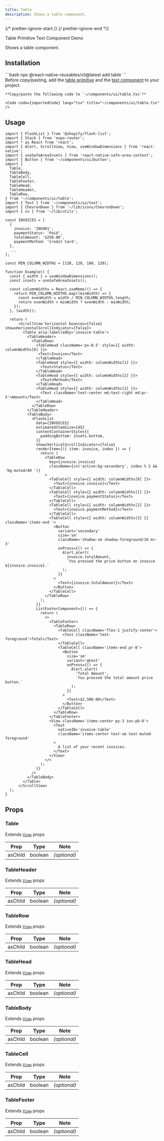 ```yaml
---
title: Table
description: Shows a table component.
---
```


{/* prettier-ignore-start */}
{/* prettier-ignore-end */}


<LinkButton href="/primitives/table">
  Table Primitive
</LinkButton>
<LinkButton href='/components/text'>Text Component</LinkButton>
<LinkButton target="_blank" href="https://rnr-showcase.vercel.app/table">
  Demo
</LinkButton>

<br />

Shows a table component.

## Installation

<Tabs>
  <TabItem label='CLI'> 
    ```bash
    npx @react-native-reusables/cli@latest add table
    ```
  </TabItem>
  <TabItem label='Manual'>
    <Aside type="tip" title="Dependencies">
      Before copy/pasting, add the <a href='/primitives/table' className='text-white font-bold'> table primitive</a> and the <a href='/components/text' className='text-white font-bold'>text component</a> to your project.
    </Aside>


    **Copy/paste the following code to `~/components/ui/table.tsx`**

    <Code code={importedCode} lang="tsx" title="~/components/ui/table.tsx" />
  </TabItem>
</Tabs>


## Usage

```tsx
import { FlashList } from '@shopify/flash-list';
import { Stack } from 'expo-router';
import * as React from 'react';
import { Alert, ScrollView, View, useWindowDimensions } from 'react-native';
import { useSafeAreaInsets } from 'react-native-safe-area-context';
import { Button } from '~/components/ui/button';
import {
  Table,
  TableBody,
  TableCell,
  TableFooter,
  TableHead,
  TableHeader,
  TableRow,
} from '~/components/ui/table';
import { Text } from '~/components/ui/text';
import { ChevronDown } from '~/lib/icons/ChevronDown';
import { cn } from '~/lib/utils';

const INVOICES = [
  {
    invoice: 'INV001',
    paymentStatus: 'Paid',
    totalAmount: '$250.00',
    paymentMethod: 'Credit Card',
  },
  ...
];

const MIN_COLUMN_WIDTHS = [120, 120, 100, 120];

function Example() {
  const { width } = useWindowDimensions();
  const insets = useSafeAreaInsets();

  const columnWidths = React.useMemo(() => {
    return MIN_COLUMN_WIDTHS.map((minWidth) => {
      const evenWidth = width / MIN_COLUMN_WIDTHS.length;
      return evenWidth > minWidth ? evenWidth : minWidth;
    });
  }, [width]);

  return (
      <ScrollView horizontal bounces={false} showsHorizontalScrollIndicator={false}>
        <Table aria-labelledby='invoice-table'>
          <TableHeader>
            <TableRow>
              <TableHead className='px-0.5' style={{ width: columnWidths[0] }}>
               <Text>Invoice</Text>
              </TableHead>
              <TableHead style={{ width: columnWidths[1] }}>
                <Text>Status</Text>
              </TableHead>
              <TableHead style={{ width: columnWidths[2] }}>
                <Text>Method</Text>
              </TableHead>
              <TableHead style={{ width: columnWidths[3] }}>
                <Text className='text-center md:text-right md:pr-5'>Amount</Text>
              </TableHead>
            </TableRow>
          </TableHeader>
          <TableBody>
            <FlashList
              data={INVOICES}
              estimatedItemSize={45}
              contentContainerStyle={{
                paddingBottom: insets.bottom,
              }}
              showsVerticalScrollIndicator={false}
              renderItem={({ item: invoice, index }) => {
                return (
                  <TableRow
                    key={invoice.invoice}
                    className={cn('active:bg-secondary', index % 2 && 'bg-muted/40 ')}
                  >
                    <TableCell style={{ width: columnWidths[0] }}>
                      <Text>{invoice.invoice}</Text>
                    </TableCell>
                    <TableCell style={{ width: columnWidths[1] }}>
                      <Text>{invoice.paymentStatus}</Text>
                    </TableCell>
                    <TableCell style={{ width: columnWidths[2] }}>
                      <Text>{invoice.paymentMethod}</Text>
                    </TableCell>
                    <TableCell style={{ width: columnWidths[3] }} className='items-end '>
                      <Button
                        variant='secondary'
                        size='sm'
                        className='shadow-sm shadow-foreground/10 mr-3'
                        onPress={() => {
                          Alert.alert(
                            invoice.totalAmount,
                            `You pressed the price button on invoice ${invoice.invoice}.`
                          );
                        }}
                      >
                        <Text>{invoice.totalAmount}</Text>
                      </Button>
                    </TableCell>
                  </TableRow>
                );
              }}
              ListFooterComponent={() => {
                return (
                  <>
                    <TableFooter>
                      <TableRow>
                        <TableCell className='flex-1 justify-center'>
                          <Text className='text-foreground'>Total</Text>
                        </TableCell>
                        <TableCell className='items-end pr-8'>
                          <Button
                            size='sm'
                            variant='ghost'
                            onPress={() => {
                              Alert.alert(
                                'Total Amount',
                                `You pressed the total amount price button.`
                              );
                            }}
                          >
                            <Text>$2,500.00</Text>
                          </Button>
                        </TableCell>
                      </TableRow>
                    </TableFooter>
                    <View className='items-center py-3 ios:pb-0'>
                      <Text
                        nativeID='invoice-table'
                        className='items-center text-sm text-muted-foreground'
                      >
                        A list of your recent invoices.
                      </Text>
                    </View>
                  </>
                );
              }}
            />
          </TableBody>
        </Table>
      </ScrollView>
  );
}
```

## Props

### Table

Extends [`View`](https://reactnative.dev/docs/view#props) props

|  Prop   |  Type   |     Note     |
| :-----: | :-----: | :----------: |
| asChild | boolean | _(optional)_ |

### TableHeader

Extends [`View`](https://reactnative.dev/docs/view#props) props

|  Prop   |  Type   |     Note     |
| :-----: | :-----: | :----------: |
| asChild | boolean | _(optional)_ |

### TableRow

Extends [`View`](https://reactnative.dev/docs/view#props) props

|  Prop   |  Type   |     Note     |
| :-----: | :-----: | :----------: |
| asChild | boolean | _(optional)_ |

### TableHead

Extends [`View`](https://reactnative.dev/docs/view#props) props

|  Prop   |  Type   |     Note     |
| :-----: | :-----: | :----------: |
| asChild | boolean | _(optional)_ |

### TableBody

Extends [`View`](https://reactnative.dev/docs/view#props) props

|  Prop   |  Type   |     Note     |
| :-----: | :-----: | :----------: |
| asChild | boolean | _(optional)_ |

### TableCell

Extends [`View`](https://reactnative.dev/docs/view#props) props

|  Prop   |  Type   |     Note     |
| :-----: | :-----: | :----------: |
| asChild | boolean | _(optional)_ |

### TableFooter

Extends [`View`](https://reactnative.dev/docs/view#props) props

|  Prop   |  Type   |     Note     |
| :-----: | :-----: | :----------: |
| asChild | boolean | _(optional)_ |
